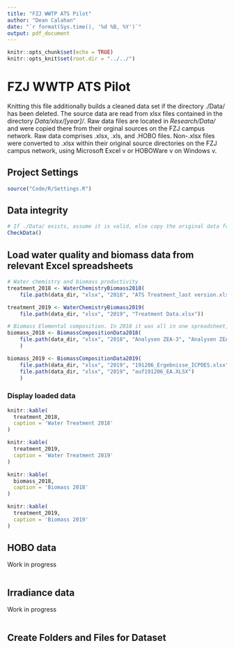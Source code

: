 ```yaml
---
title: "FZJ WWTP ATS Pilot"
author: "Dean Calahan"
date: "`r format(Sys.time(), '%d %B, %Y')`"
output: pdf_document
---
```


```r
knitr::opts_chunk$set(echo = TRUE)
knitr::opts_knit$set(root.dir = "../../")
```

# FZJ WWTP ATS Pilot

Knitting this file additionally builds a cleaned data set if the directory ./Data/ has been deleted. The source data are read from xlsx files contained in the directory *Data/xlsx/[year]/*. Raw data files are located in *Research/Data/* and were copied there from their orginal sources on the FZJ campus network. Raw data comprises .xlsx, .xls, and .HOBO files. Non-.xlsx files were converted to .xlsx within their original source directories on the FZJ campus network, using Microsoft Excel v or HOBOWare v on Windows v.
                
## Project Settings
```r
source("Code/R/Settings.R")
```

## Data integrity
```r
# If ./Data/ exists, assume it is valid, else copy the original data from Research/Data/
CheckData()
```

## Load water quality and biomass data from relevant Excel spreadsheets
```r
# Water chemistry and biomass productivity
treatment_2018 <- WaterChemistryBiomass2018(
    file.path(data_dir, "xlsx", "2018", "ATS Treatment_last version.xlsx"))
```
```r
treatment_2019 <- WaterChemistryBiomass2019(
    file.path(data_dir, "xlsx", "2019", "Treatment Data.xlsx"))
```
```r
# Biomass Elemental composition. In 2018 it was all in one spreadsheet, for 2019 it was in two
biomass_2018 <- BiomassCompositionData2018(
    file.path(data_dir, "xlsx", "2018", "Analysen ZEA-3", "Analysen ZEA-3.xlsx")
    )
```
```r
biomass_2019 <- BiomassCompositionData2019(
    file.path(data_dir, "xlsx", "2019", "191206_Ergebnisse_ICPOES.xlsx"),
    file.path(data_dir, "xlsx", "2019", "auf191206_EA.XLSX")
    )
```

### Display loaded data
```r
knitr::kable(
  treatment_2018,
  caption = 'Water Treatment 2018'
)
```
```r
knitr::kable(
  treatment_2019,
  caption = 'Water Treatment 2019'
)
```
```r
knitr::kable(
  biomass_2018,
  caption = 'Biomass 2018'
)
```
```r
knitr::kable(
  treatment_2019,
  caption = 'Biomass 2019'
)
```

## HOBO data
Work in progress
```r
```

## Irradiance data
Work in progress
```r
```

## Create Folders and Files for Dataset
```r
```